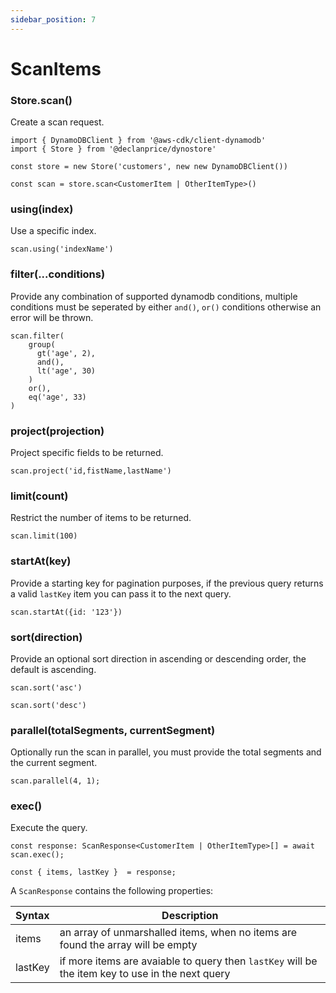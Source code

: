 ```yaml
---
sidebar_position: 7
---
```


# ScanItems

### Store.scan()

Create a scan request.

```tsx
import { DynamoDBClient } from '@aws-cdk/client-dynamodb'
import { Store } from '@declanprice/dynostore'

const store = new Store('customers', new new DynamoDBClient())

const scan = store.scan<CustomerItem | OtherItemType>()
```

### using(index)

Use a specific index.

```tsx
scan.using('indexName')
```

### filter(...conditions)

Provide any combination of supported dynamodb conditions, multiple conditions must be seperated by either `and()`, `or()` conditions otherwise an error will be thrown.

```tsx
scan.filter(
    group(
      gt('age', 2),
      and(),
      lt('age', 30)
    )
    or(),
    eq('age', 33)
)
```

### project(projection)

Project specific fields to be returned.

```tsx
scan.project('id,fistName,lastName')
```

### limit(count)

Restrict the number of items to be returned.

```tsx
scan.limit(100)
```

### startAt(key)

Provide a starting key for pagination purposes, if the previous query returns a valid `lastKey` item you can pass it to the next query.

```tsx
scan.startAt({id: '123'})
```

### sort(direction)

Provide an optional sort direction in ascending or descending order, the default is ascending.

```tsx
scan.sort('asc')

scan.sort('desc')
```

### parallel(totalSegments, currentSegment)

Optionally run the scan in parallel, you must provide the total segments and the current segment.

```tsx
scan.parallel(4, 1);
```

### exec()

Execute the query.

```tsx
const response: ScanResponse<CustomerItem | OtherItemType>[] = await scan.exec();

const { items, lastKey }  = response;
```

A `ScanResponse` contains the following properties:


| Syntax      | Description |
| ----------- | ----------- |
| items       | an array of unmarshalled items, when no items are found the array will be empty |
| lastKey     | if more items are avaiable to query then `lastKey` will be the item key to use in the next query |
